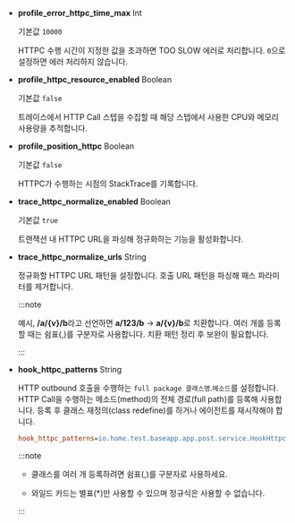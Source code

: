 * **profile_error_httpc_time_max** <span class='type'>Int</span>

  기본값 `10000`

  HTTPC 수행 시간이 지정한 값을 초과하면 TOO SLOW 에러로 처리합니다. `0`으로 설정하면 에러 처리하지 않습니다.

* **profile_httpc_resource_enabled** <span class='type'>Boolean</span>

  기본값 `false`

  트레이스에서 HTTP Call 스텝을 수집할 때 해당 스텝에서 사용한 CPU와 메모리 사용량을 추적합니다.

* **profile_position_httpc** <span class='type'>Boolean</span>

  기본값 `false`

  HTTPC가 수행하는 시점의 StackTrace를 기록합니다.

* **trace_httpc_normalize_enabled** <span class='type'>Boolean</span>

  기본값 `true`

  트랜잭션 내 HTTPC URL을 파싱해 정규화하는 기능을 활성화합니다.

* **trace_httpc_normalize_urls** <span class='type'>String</span>

  정규화할 HTTPC URL 패턴을 설정합니다. 호출 URL 패턴을 파싱해 패스 파라미터를 제거합니다.
  
  :::note

  예시, **/a/{v}/b**라고 선언하면 **a/123/b** → **a/{v}/b**로 치환합니다. 여러 개를 등록할 때는 쉼표(,)를 구분자로 사용합니다. 치환 패턴 정리 후 보완이 필요합니다.

  :::

* **hook_httpc_patterns** <span class='type'>String</span>

  HTTP outbound 호출을 수행하는 `full package 클래스명`.`메소드`를 설정합니다. HTTP Call을 수행하는 메소드(method)의 전체 경로(full path)를 등록해 사용합니다. 등록 후 클래스 재정의(class redefine)를 하거나 에이전트를 재시작해야 합니다.

  ```ini title='whatap.conf'
  hook_httpc_patterns=io.home.test.baseapp.app.post.service.HookHttpcService.*
  ```

  :::note

  * 클래스를 여러 개 등록하려면 쉼표(,)를 구분자로 사용하세요. 
  
  * 와일드 카드는 별표(*)만 사용할 수 있으며 정규식은 사용할 수 없습니다.
  
  :::